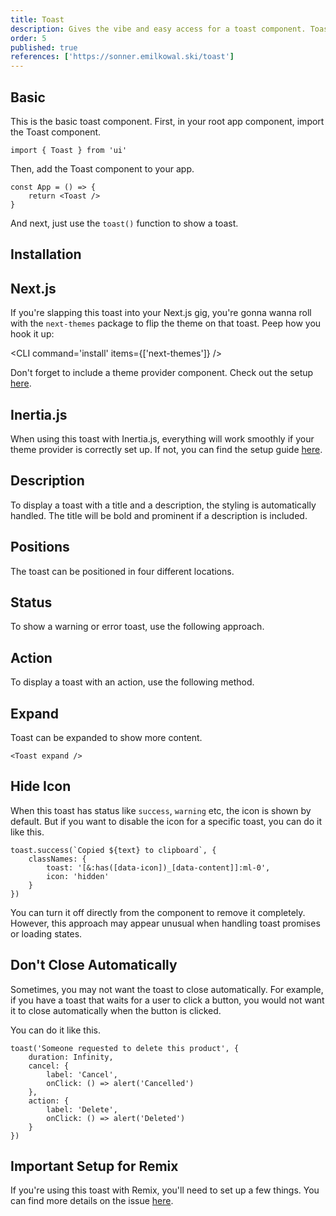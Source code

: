 ```yaml
---
title: Toast
description: Gives the vibe and easy access for a toast component. Toasts show quick, temporary alerts about actions, errors, or other events in an app.
order: 5
published: true
references: ['https://sonner.emilkowal.ski/toast']
---
```


## Basic

This is the basic toast component.
First, in your root app component, import the Toast component.

```tsx
import { Toast } from 'ui'
```

Then, add the Toast component to your app.

```tsx
const App = () => {
    return <Toast />
}
```

And next, just use the `toast()` function to show a toast.

<Demo component='statuses/toast-demo' />

## Installation

<Install component='toast' />

## Next.js

If you're slapping this toast into your Next.js gig, you're gonna wanna roll with the `next-themes` package to flip the theme on that toast. Peep how you hook it up:

<CLI command='install' items={['next-themes']} />

Don't forget to include a theme provider component. Check out the setup [here](/docs/dark-mode/next-js).

## Inertia.js

When using this toast with Inertia.js, everything will work smoothly if your theme provider is correctly set up. If not, you can find the setup guide [here](/docs/dark-mode/inertia-js).

## Description

To display a toast with a title and a description, the styling is automatically handled. The title will be bold and prominent if a description is included.

<Demo component='statuses/toast-description-demo' />

## Positions

The toast can be positioned in four different locations.

<Demo component='statuses/toast-positions-demo' />

## Status

To show a warning or error toast, use the following approach.

<Demo component='statuses/toast-status-demo' />

## Action

To display a toast with an action, use the following method.

<Demo component='statuses/toast-action-demo' />

## Expand

Toast can be expanded to show more content.

```tsx
<Toast expand />
```

## Hide Icon

When this toast has status like `success`, `warning` etc, the icon is shown by default. But if you want to disable the icon for a specific toast, you can do it like this.

```tsx {2-5}
toast.success(`Copied ${text} to clipboard`, {
    classNames: {
        toast: '[&:has([data-icon])_[data-content]]:ml-0',
        icon: 'hidden'
    }
})
```

You can turn it off directly from the component to remove it completely. However, this approach may appear unusual when handling toast promises or loading states.

## Don't Close Automatically

Sometimes, you may not want the toast to close automatically. For example, if you have a toast that waits for a user to click a button, you would not want it to close automatically when the button is clicked.

You can do it like this.

```tsx {2}
toast('Someone requested to delete this product', {
    duration: Infinity,
    cancel: {
        label: 'Cancel',
        onClick: () => alert('Cancelled')
    },
    action: {
        label: 'Delete',
        onClick: () => alert('Deleted')
    }
})
```

## Important Setup for Remix

If you're using this toast with Remix, you'll need to set up a few things. You can find more details on the issue [here](https://github.com/remix-run/remix/discussions/9318).

